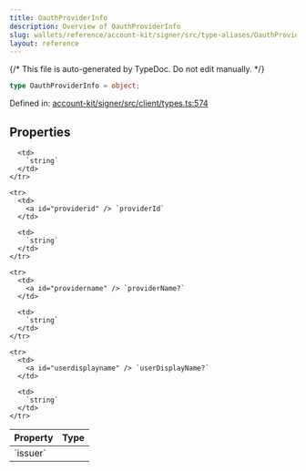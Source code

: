 ```yaml
---
title: OauthProviderInfo
description: Overview of OauthProviderInfo
slug: wallets/reference/account-kit/signer/src/type-aliases/OauthProviderInfo
layout: reference
---
```


{/* This file is auto-generated by TypeDoc. Do not edit manually. */}

```ts
type OauthProviderInfo = object;
```

Defined in: [account-kit/signer/src/client/types.ts:574](https://github.com/alchemyplatform/aa-sdk/blob/08ef11b1fc98663df6a97fa93722c7f14b33f1cc/account-kit/signer/src/client/types.ts#L574)

## Properties

<table>
  <thead>
    <tr>
      <th align="left">Property</th>
      <th align="left">Type</th>
    </tr>
  </thead>

  <tbody>
    <tr>
      <td>
        <a id="issuer" /> `issuer`
      </td>

      <td>
        `string`
      </td>
    </tr>

    <tr>
      <td>
        <a id="providerid" /> `providerId`
      </td>

      <td>
        `string`
      </td>
    </tr>

    <tr>
      <td>
        <a id="providername" /> `providerName?`
      </td>

      <td>
        `string`
      </td>
    </tr>

    <tr>
      <td>
        <a id="userdisplayname" /> `userDisplayName?`
      </td>

      <td>
        `string`
      </td>
    </tr>

  </tbody>
</table>
